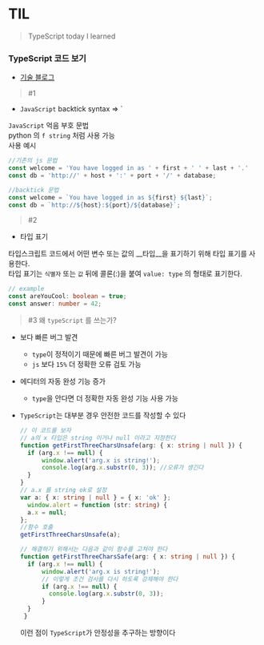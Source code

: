 # TIL
> TypeScript today I learned

### TypeScript 코드 보기
- <a href="https://github.com/min050410/TechBlog">기술 블로그</a>

> #1

- `JavaScript` backtick syntax => \`

`JavaScript` 억음 부호 문법  
python 의 `f string` 처럼 사용 가능  
사용 예시
```typescript
//기존의 js 문법
const welcome = 'You have logged in as ' + first + ' ' + last + '.'
const db = 'http://' + host + ':' + port + '/' + database;
```

```typescript
//backtick 문법
const welcome = `You have logged in as ${first} ${last}`;
const db = `http://${host}:${port}/${database}`;
```
> #2

- 타입 표기  

타입스크립트 코드에서 어떤 변수 또는 값의 __타입__을 표기하기 위해 타입 표기를 사용한다.  
타입 표기는 `식별자` 또는 `값` 뒤에 콜론(:)을 붙여 `value: type` 의 형태로 표기한다.
```typescript
// example
const areYouCool: boolean = true;
const answer: number = 42;
```

> #3
왜 `typeScript` 를 쓰는가?
  
- 보다 빠른 버그 발견
  - `type`이 정적이기 때문에 빠른 버그 발견이 가능
  - `js` 보다 `15%` 더 정확한 오류 검토 가능
- 에디터의 자동 완성 기능 증가
  - `type`을 안다면 더 정확한 자동 완성 기능 사용 가능
- `TypeScript`는 대부분 경우 안전한 코드를 작성할 수 있다
     
  ```ts
  // 이 코드를 보자
  // a의 x 타입은 string 이거나 null 이라고 지정한다
  function getFirstThreeCharsUnsafe(arg: { x: string | null }) {
    if (arg.x !== null) {
        window.alert('arg.x is string!');
        console.log(arg.x.substr(0, 3)); //오류가 생긴다
    }
  }
  // a.x 를 string ok로 설정
  var a: { x: string | null } = { x: 'ok' };
    window.alert = function (str: string) {
    a.x = null;
  };
  //함수 호출
  getFirstThreeCharsUnsafe(a);
  ```
  ```ts
  // 해결하기 위해서는 다음과 같이 함수를 고쳐야 한다
  function getFirstThreeCharsSafe(arg: { x: string | null }) {
    if (arg.x !== null) {
        window.alert('arg.x is string!');
        // 이렇게 조건 검사를 다시 하도록 강제해야 한다
        if (arg.x !== null) {
          console.log(arg.x.substr(0, 3));
        }
    }
   }
  ```
  이런 점이 `TypeScript`가 안정성을 추구하는 방향이다
